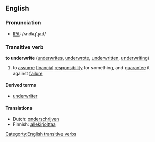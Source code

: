 ==English==
=== Pronunciation ===
*[[w:IPA|IPA]]: /ʌndəɻ'ɻaɪt/

=== Transitive verb ===
'''to underwrite''' ([[underwrites]], [[underwrote]], [[underwritten]], [[underwriting]])

# to [[assume]] [[financial]] [[responsibility]] for something, and [[guarantee]] it against [[failure]]

====Derived terms====
*[[underwriter]]

==== Translations ====
*Dutch: [[onderschrijven]]
*Finnish: [[allekirjoittaa]]
[[Categorty:English transitive verbs]]